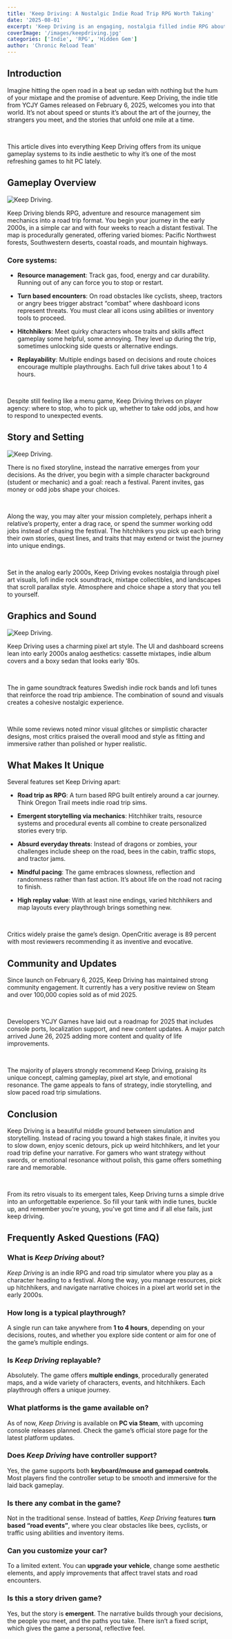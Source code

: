 ```yaml
---
title: 'Keep Driving: A Nostalgic Indie Road Trip RPG Worth Taking'
date: '2025-08-01'
excerpt: 'Keep Driving is an engaging, nostalgia filled indie RPG about life on the open road, blending turn based resource management and storytelling in a pixel art road trip adventure'
coverImage: '/images/keepdriving.jpg'
categories: ['Indie', 'RPG', 'Hidden Gem']
author: 'Chronic Reload Team'
---
```

## Introduction

Imagine hitting the open road in a beat up sedan with nothing but the hum of your mixtape and the promise of adventure. Keep Driving, the indie title from YCJY Games released on February 6, 2025, welcomes you into that world. It’s not about speed or stunts it’s about the art of the journey, the strangers you meet, and the stories that unfold one mile at a time.

&nbsp;

This article dives into everything Keep Driving offers from its unique gameplay systems to its indie aesthetic to why it’s one of the most refreshing games to hit PC lately.

## Gameplay Overview

![Keep Driving.](/images/keepdriving2.jpg)

Keep Driving blends RPG, adventure and resource management sim mechanics into a road trip format. You begin your journey in the early 2000s, in a simple car and with four weeks to reach a distant festival. The map is procedurally generated, offering varied biomes: Pacific Northwest forests, Southwestern deserts, coastal roads, and mountain highways.

### Core systems:

- **Resource management**: Track gas, food, energy and car durability. Running out of any can force you to stop or restart.

- **Turn based encounters**: On road obstacles like cyclists, sheep, tractors or angry bees trigger abstract “combat” where dashboard icons represent threats. You must clear all icons using abilities or inventory tools to proceed.

- **Hitchhikers**: Meet quirky characters whose traits and skills affect gameplay some helpful, some annoying. They level up during the trip, sometimes unlocking side quests or alternative endings.

- **Replayability**: Multiple endings based on decisions and route choices encourage multiple playthroughs. Each full drive takes about 1 to 4 hours.

&nbsp;

Despite still feeling like a menu game, Keep Driving thrives on player agency: where to stop, who to pick up, whether to take odd jobs, and how to respond to unexpected events.

## Story and Setting

![Keep Driving.](/images/keepdriving3.jpg)

There is no fixed storyline, instead the narrative emerges from your decisions. As the driver, you begin with a simple character background (student or mechanic) and a goal: reach a festival. Parent invites, gas money or odd jobs shape your choices.

&nbsp;

Along the way, you may alter your mission completely, perhaps inherit a relative’s property, enter a drag race, or spend the summer working odd jobs instead of chasing the festival. The hitchhikers you pick up each bring their own stories, quest lines, and traits that may extend or twist the journey into unique endings.

&nbsp;

Set in the analog early 2000s, Keep Driving evokes nostalgia through pixel art visuals, lofi indie rock soundtrack, mixtape collectibles, and landscapes that scroll parallax style. Atmosphere and choice shape a story that you tell to yourself.

## Graphics and Sound

![Keep Driving.](/images/keepdriving4.jpg)

Keep Driving uses a charming pixel art style. The UI and dashboard screens lean into early 2000s analog aesthetics: cassette mixtapes, indie album covers and a boxy sedan that looks early ’80s.

&nbsp;

The in game soundtrack features Swedish indie rock bands and lofi tunes that reinforce the road trip ambience. The combination of sound and visuals creates a cohesive nostalgic experience.

&nbsp;

While some reviews noted minor visual glitches or simplistic character designs, most critics praised the overall mood and style as fitting and immersive rather than polished or hyper realistic.

## What Makes It Unique

Several features set Keep Driving apart:

- **Road trip as RPG**: A turn based RPG built entirely around a car journey. Think Oregon Trail meets indie road trip sims.

- **Emergent storytelling via mechanics**: Hitchhiker traits, resource systems and procedural events all combine to create personalized stories every trip.

- **Absurd everyday threats**: Instead of dragons or zombies, your challenges include sheep on the road, bees in the cabin, traffic stops, and tractor jams.

- **Mindful pacing**: The game embraces slowness, reflection and randomness rather than fast action. It’s about life on the road not racing to finish.

- **High replay value**: With at least nine endings, varied hitchhikers and map layouts every playthrough brings something new.

&nbsp;

Critics widely praise the game’s design. OpenCritic average is 89 percent with most reviewers recommending it as inventive and evocative.

## Community and Updates

Since launch on February 6, 2025, Keep Driving has maintained strong community engagement. It currently has a very positive review on Steam and over 100,000 copies sold as of mid 2025.

&nbsp;

Developers YCJY Games have laid out a roadmap for 2025 that includes console ports, localization support, and new content updates. A major patch arrived June 26, 2025 adding more content and quality of life improvements.

&nbsp;

The majority of players strongly recommend Keep Driving, praising its unique concept, calming gameplay, pixel art style, and emotional resonance. The game appeals to fans of strategy, indie storytelling, and slow paced road trip simulations.

## Conclusion

Keep Driving is a beautiful middle ground between simulation and storytelling. Instead of racing you toward a high stakes finale, it invites you to slow down, enjoy scenic detours, pick up weird hitchhikers, and let your road trip define your narrative. For gamers who want strategy without swords, or emotional resonance without polish, this game offers something rare and memorable.

&nbsp;

From its retro visuals to its emergent tales, Keep Driving turns a simple drive into an unforgettable experience. So fill your tank with indie tunes, buckle up, and remember you're young, you've got time and if all else fails, just keep driving.

## Frequently Asked Questions (FAQ)

### **What is *Keep Driving* about?**
*Keep Driving* is an indie RPG and road trip simulator where you play as a character heading to a festival. Along the way, you manage resources, pick up hitchhikers, and navigate narrative choices in a pixel art world set in the early 2000s.

### **How long is a typical playthrough?**
A single run can take anywhere from **1 to 4 hours**, depending on your decisions, routes, and whether you explore side content or aim for one of the game’s multiple endings.

### **Is *Keep Driving* replayable?**
Absolutely. The game offers **multiple endings**, procedurally generated maps, and a wide variety of characters, events, and hitchhikers. Each playthrough offers a unique journey.

### **What platforms is the game available on?**
As of now, *Keep Driving* is available on **PC via Steam**, with upcoming console releases planned. Check the game’s official store page for the latest platform updates.

### **Does *Keep Driving* have controller support?**
Yes, the game supports both **keyboard/mouse and gamepad controls**. Most players find the controller setup to be smooth and immersive for the laid back gameplay.

### **Is there any combat in the game?**
Not in the traditional sense. Instead of battles, *Keep Driving* features **turn based “road events”**, where you clear obstacles like bees, cyclists, or traffic using abilities and inventory items.

### **Can you customize your car?**
To a limited extent. You can **upgrade your vehicle**, change some aesthetic elements, and apply improvements that affect travel stats and road encounters.

### **Is this a story driven game?**
Yes, but the story is **emergent**. The narrative builds through your decisions, the people you meet, and the paths you take. There isn’t a fixed script, which gives the game a personal, reflective feel.